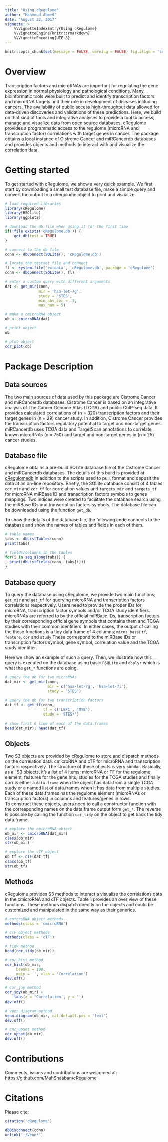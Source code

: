 ```yaml
---
title: "Using cRegulome"
author: "Mahmoud Ahmed"
date: "August 22, 2017"
vignette: >
    %\VignetteIndexEntry{Using cRegulome}
    %\VignetteEngine{knitr::rmarkdown}
    %\VignetteEncoding{UTF-8}
---
```


```r
knitr::opts_chunk$set(message = FALSE, warning = FALSE, fig.align = 'center')
```

# Overview  
Transcription factors and microRNAs are important for regulating the gene
expression in normal physiology and pathological conditions. Many
bioinformatic tools were built to predict and identify transcription
factors and microRNA targets and their role in development of diseases
including cancers. The availability of public access high-throughput data
allowed for data-driven discoveries and  validations of these predictions.
Here, we build on that kind of tools and integrative analyses to provide a
tool to access, manage and visualize data from open source databases.
cRegulome provides a programmatic access to the regulome (microRNA and
transcription factor) correlations with target genes in cancer. The package
obtains a local instance of Cistrome Cancer and miRCancerdb databases and
provides objects and methods to interact with and visualize the correlation
data.  

# Getting started  

To get started with cRegulome, we show a very quick example. We first start
by downloading a small test database file, make a simple query and convert
the output to a cRegulome object to print and visualize.  

```r
# load required libraries
library(cRegulome)
library(RSQLite)
library(ggplot2)
```

```r
# download the db file when using it for the first time
if(!file.exists('cRegulome.db')) {
    get_db(test = TRUE)
}

# connect to the db file
conn <- dbConnect(SQLite(), 'cRegulome.db')
```

```r
# locate the testset file and connect
fl <- system.file('extdata', 'cRegulome.db', package = 'cRegulome')
conn <- dbConnect(SQLite(), fl)
```

```r
# enter a custom query with different arguments
dat <- get_mir(conn,
               mir = 'hsa-let-7g',
               study = 'STES',
               min_abs_cor = .3,
               max_num = 5)

# make a cmicroRNA object   
ob <- cmicroRNA(dat)
```

```r
# print object
ob
```

```r
# plot object
cor_plot(ob)
```

# Package Description  

## Data sources  

The two main sources of data used by this package are Cistrome Cancer and
miRCancerdb databases. Cistrome Cancer is based on an integrative analysis of
The Cancer Genome Atlas (TCGA) and public ChIP-seq data. It provides
calculated correlations of (n = 320) transcription factors and their target
genes in (n = 29) cancer study. In addition, Cistrome Cancer provides the
transcription factors regulatory potential to target and non-target genes.
miRCancerdb uses TCGA data and TargetScan annotations to correlate known
microRNAs (n = 750) and target and non-target genes in (n = 25) cancer studies.
  
## Database file  

cRegulome obtains a pre-build SQLite database file of the Cistrome Cancer
and miRCancerdb databases. The details of this build is provided at
[cRegulomedb](https://github.com/MahShaaban/cRegulomedb) in addition to the 
scripts used to pull, format and deposit the data at an on-line repository.
Briefly, the SQLite database consist of 4 tables `cor_mir` and `cor_tf` for 
correlation values and `targets_mir` and `targets_tf` for microRNA miRBase 
ID and transcription factors symbols to genes mappings.  Two indices were 
created to facilitate the database search using the miRBase IDs and 
transcription factors symbols. The database file can be downloaded using the 
function `get_db`.  

To show the details of the database file, the following code connects to
the database and show the names of tables and fields in each of them.  

```r
# table names
tabs <- dbListTables(conn)
print(tabs)

# fields/columns in the tables
for(i in seq_along(tabs)) {
  print(dbListFields(conn, tabs[i]))
}
```

## Database query  

To query the database using cRegulome, we provide two main functions;
`get_mir` and `get_tf` for querying microRNA and transcription factors
correlations respectively. Users need to provide the proper IDs for
microRNA, transcription factor symbols and/or TCGA study identifiers.
microRNAs are referred to by the official miRBase IDs, transcription
factors by their corresponding official gene symbols that contains them 
and TCGA studies with their common identifiers. In either cases, the output of 
calling the these functions is a tidy data frame of 4 columns; `mirna_base`/ 
`tf`, `feature`, `cor` and `study` These correspond to the miRBase IDs or
transcription factors symbol, gene symbol, correlation value and the TCGA
study identifier.  

Here we show an example of such a query. Then, we illustrate how this query
is executed on the database using basic `RSQLite` and `dbplyr` which is what
the `get_*` functions are doing.  

```r
# query the db for two microRNAs
dat_mir <- get_mir(conn,
                   mir = c('hsa-let-7g', 'hsa-let-7i'),
                   study = 'STES')

# query the db for two transcription factors
dat_tf <- get_tf(conn,
                 tf = c('LEF1', 'MYB'),
                 study = 'STES*')

# show first 6 line of each of the data.frames
head(dat_mir); head(dat_tf)
```

## Objects  

Two S3 objects are provided by cRegulome to store and dispatch methods on
the correlation data. cmicroRNA and cTF for microRNA and transcription
factors respectively. The structure of these objects is very similar.
Basically, as all S3 objects, it’s a list of 4 items; microRNA or TF for
the regulome element, features for the gene hits, studies for the TCGA
studies and finally corr is either a `data.frame` when the object has 
data.from a single TCGA study or a named list of data.frames when it has data 
from multiple studies.  Each of these data.frames has the regulome element
(microRNAs or transcription factors) in columns and features/genes in rows.  
To construct these objects, users need to call a constructor function with
the corresponding names on the data.frame output form `get_*`. The reverse
is possible by calling the function `cor_tidy` on the object to get back the 
tidy data.frame.  

```r
# explore the cmicroRNA object
ob_mir <- cmicroRNA(dat_mir)
class(ob_mir)
str(ob_mir)
```

```r
# explore the cTF object
ob_tf <- cTF(dat_tf)
class(ob_tf)
str(ob_tf)
```

## Methods  

cRegulome provides S3 methods to interact a visualize the correlations data
in the cmicroRNA and cTF objects. Table 1 provides an over view of these
functions. These methods dispatch directly on the objects and could be
customized and manipulated in the same way as their generics.  

```r
# cmicroRNA object methods
methods(class = 'cmicroRNA')
```

```r
# cTF object methods
methods(class = 'cTF')
```

```r
# tidy method
head(cor_tidy(ob_mir))
```

```r
# cor_hist method
cor_hist(ob_mir,
     breaks = 100,
     main = '', xlab = 'Correlation')
dev.off()
```


```r
# cor_joy method
cor_joy(ob_mir) +
    labs(x = 'Correlation', y = '')
dev.off()
```

```r
# venn.diagram method
venn.diagram(ob_mir, cat.default.pos = 'text')
dev.off()
```

```r
# cor_upset method
cor_upset(ob_mir)
dev.off()
```

# Contributions  
Comments, issues and contributions are welcomed at:
[https://github.com/MahShaaban/cRegulome](https://github.com/MahShaaban/cRegulome)  

# Citations  
Please cite:  

```r
citation('cRegulome')
```

```r
dbDisconnect(conn)
unlink('./Venn*')
```

